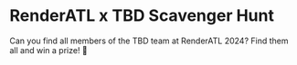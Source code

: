 
# RenderATL x TBD Scavenger Hunt

Can you find all members of the TBD team at RenderATL 2024? Find them all and win a prize! 🎁

<GetVC />
